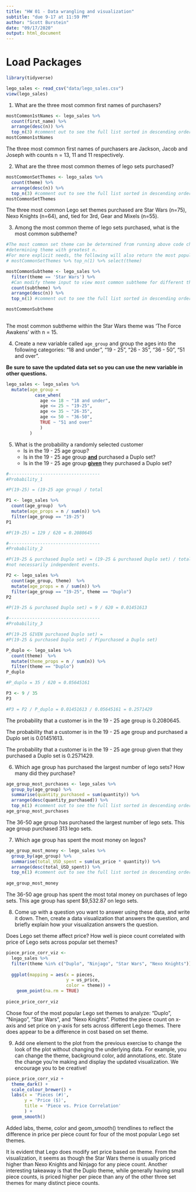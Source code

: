 ```yaml
---
title: "HW 01 - Data wrangling and visualization"
subtitle: "due 9-17 at 11:59 PM"
author: "Scott Burstein"
date: "09/17/2020"
output: html_document
---
```


# Load Packages

```r
library(tidyverse) 
``` 

```r
lego_sales <- read_csv("data/lego_sales.csv")
view(lego_sales)
```

1. What are the three most common first names of purchasers?

```r
mostCommon1stNames <- lego_sales %>%
  count(first_name) %>%
  arrange(desc(n)) %>%
  top_n(3) #comment out to see the full list sorted in descending order
mostCommon1stNames
```

The three most common first names of purchasers are Jackson, Jacob and Joseph with counts n = 13, 11 and 11 respectively.

2. What are the three most common themes of lego sets purchased?

```r
mostCommonSetThemes <- lego_sales %>%
  count(theme) %>%
  arrange(desc(n)) %>%
  top_n(3) #comment out to see the full list sorted in descending order
mostCommonSetThemes
```

The three most common Lego set themes purchased are Star Wars (n=75), Nexo Knights (n=64), and, tied for 3rd, Gear and Mixels (n=55). 

3. Among the most common theme of lego sets purchased, what is the most common 
subtheme?

```r

#The most common set theme can be determined from running above code chunk and 
#determining theme with greatest n.
#For more explicit needs, the following will also return the most popular theme:
# mostCommonSetThemes %>% top_n(1) %>% select(theme)

mostCommonSubtheme <- lego_sales %>%
  filter(theme == 'Star Wars') %>% 
  #Can modify theme input to view most common subtheme for different theme.
  count(subtheme) %>%
  arrange(desc(n)) %>%
  top_n(1) #comment out to see the full list sorted in descending order

mostCommonSubtheme
  
```

The most common subtheme within the Star Wars theme was 'The Force Awakens' with n = 15.

4. Create a new variable called `age_group` and group the ages into the 
following categories: "18 and under", "19 - 25", "26 - 35", "36 - 50", "51 and over". 

**Be sure to save the updated data set so you can use the new variable in other questions.**

```r
lego_sales <- lego_sales %>%
  mutate(age_group = 
           case_when(
             age <= 18 ~ "18 and under",
             age <= 25 ~ "19-25",
             age <= 35 ~ "26-35",
             age <= 50 ~ "36-50",
             TRUE ~ "51 and over"
             )
         )
```

5. What is the probability a randomly selected customer 
   - Is in the 19 - 25 age group? 
   - Is in the 19 - 25 age group **<u>and</u>** purchased a Duplo set? 
   - Is in the 19 - 25 age group **<u>given</u>** they purchased a Duplo set? 
   
```r
#-----------------------------------
#Probability_1

#P(19-25) = (19-25 age group) / total

P1 <- lego_sales %>%
  count(age_group)  %>%
  mutate(age_props = n / sum(n)) %>%
  filter(age_group == "19-25")
P1

#P(19-25) = 129 / 620 = 0.2080645

#-----------------------------------
#Probability_2

#P(19-25 & purchased Duplo set) = (19-25 & purchased Duplo set) / total
#not necessarily independent events.

P2 <- lego_sales %>%
  count(age_group, theme)  %>%
  mutate(age_props = n / sum(n)) %>%
  filter(age_group == "19-25", theme == "Duplo")
P2

#P(19-25 & purchased Duplo set) = 9 / 620 = 0.01451613

#-----------------------------------
#Probability_3

#P(19-25 GIVEN purchased Duplo set) =
#P(19-25 & purchased Duplo set) / P(purchased a Duplo set)

P_duplo <- lego_sales %>%
  count(theme)  %>%
  mutate(theme_props = n / sum(n)) %>%
  filter(theme == "Duplo")
P_duplo

#P_duplo = 35 / 620 = 0.05645161

P3 <- 9 / 35
P3

#P3 = P2 / P_duplo = 0.01451613 / 0.05645161 = 0.2571429
```

The probability that a customer is in the 19 - 25 age group is 0.2080645.

The probability that a customer is in the 19 - 25 age group and purchased a 
Duplo set is 0.01451613.

The probability that a customer is in the 19 - 25 age group given that they 
purchased a Duplo set is 0.2571429.

6. Which age group has purchased the largest number of lego sets? How many did 
they purchase?

```r
age_group_most_purchases <- lego_sales %>%
  group_by(age_group) %>%
  summarise(quantity_purchased = sum(quantity)) %>%
  arrange(desc(quantity_purchased)) %>%
  top_n(1) #comment out to see the full list sorted in descending order
age_group_most_purchases
```

The 36-50 age group has purchased the largest number of lego sets. This age 
group purchased 313 lego sets.

7. Which age group has spent the most money on legos?

```r
age_group_most_money <- lego_sales %>%
  group_by(age_group) %>%
  summarise(total_USD_spent = sum(us_price * quantity)) %>%
  arrange(desc(total_USD_spent)) %>%
  top_n(1) #comment out to see the full list sorted in descending order
  
age_group_most_money
```

The 36-50 age group has spent the most total money on purchases of lego sets. 
This age group has spent $9,532.87 on lego sets.

8. Come up with a question you want to answer using these data, and write it down. 
Then, create a data visualization that answers the question, and briefly explain how 
your visualization answers the question.

Does Lego set theme affect price? How well is piece count correlated with price 
of Lego sets across popular set themes?

```r
piece_price_corr_viz <-
  lego_sales %>%
  filter(theme %in% c("Duplo", "Ninjago", "Star Wars", "Nexo Knights")) %>%
  
  ggplot(mapping = aes(x = pieces,
                       y = us_price,
                       color = theme)) +
    geom_point(na.rm = TRUE)
  
piece_price_corr_viz
```

Chose four of the most popular Lego set themes to analyze: "Duplo", "Ninjago", 
"Star Wars", and "Nexo Knights". Plotted the piece count on x-axis and set price 
on y-axis for sets across different Lego themes. There does appear to be a 
difference in cost based on set theme.

9. Add one element to the plot from the previous exercise to change the look of
the plot without changing the underlying data. For example, you can change the
theme, background color, add annotations, etc. State the change you're making and 
display the updated visualization. We encourage you to be creative!

```r
piece_price_corr_viz + 
  theme_dark() + 
  scale_colour_brewer() +
  labs(x = 'Pieces (#)',
       y = 'Price ($)',
       title = 'Piece vs. Price Correlation'
       ) +
  geom_smooth()
```

Added labs, theme, color and geom_smooth() trendlines to reflect the difference in price per piece count for four of the most popular Lego set themes. 

It is evident that Lego does modify set price based on theme. 
From the visualization, it seems as though the Star Wars theme is usually priced 
higher than Nexo Knights and Ninjago for any piece count. Another interesting 
takeaway is that the Duplo theme, while generally having small piece counts, 
is priced higher per piece than any of the other three set themes for many 
distinct piece counts.
